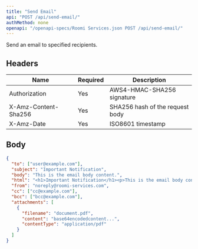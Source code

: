 ```yaml
---
title: "Send Email"
api: "POST /api/send-email/"
authMethod: none
openapi: "/openapi-specs/Roomi Services.json POST /api/send-email/"
---
```


Send an email to specified recipients.

## Headers


| Name | Required | Description |
| --- | --- | --- |
| Authorization | Yes | AWS4-HMAC-SHA256 signature |
| X-Amz-Content-Sha256 | Yes | SHA256 hash of the request body |
| X-Amz-Date | Yes | ISO8601 timestamp |


## Body

```json
{
  "to": ["user@example.com"],
  "subject": "Important Notification",
  "body": "This is the email body content.",
  "html": "<h1>Important Notification</h1><p>This is the email body content.</p>",
  "from": "noreply@roomi-services.com",
  "cc": ["cc@example.com"],
  "bcc": ["bcc@example.com"],
  "attachments": [
    {
      "filename": "document.pdf",
      "content": "base64encodedcontent...",
      "contentType": "application/pdf"
    }
  ]
}
```
